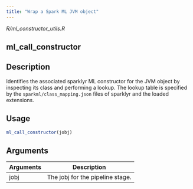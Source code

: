 ```yaml
---
title: "Wrap a Spark ML JVM object"
---
```


*R/ml_constructor_utils.R*

## ml_call_constructor

## Description
Identifies the associated sparklyr ML constructor for the JVM object by inspecting its   class and performing a lookup. The lookup table is specified by the   `sparkml/class_mapping.json` files of sparklyr and the loaded extensions. 


## Usage
```r
ml_call_constructor(jobj) 
```

## Arguments
|Arguments|Description|
|---|---|
| jobj | The jobj for the pipeline stage. |







